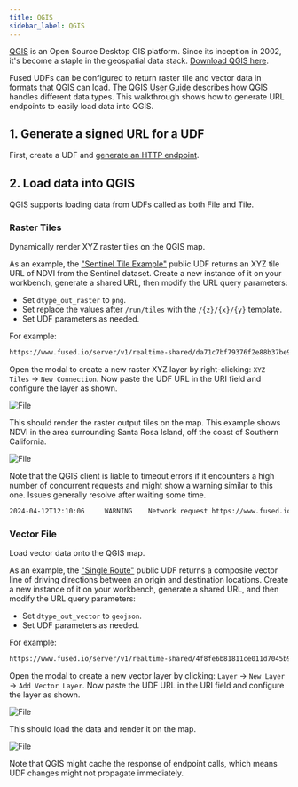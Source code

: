 ```yaml
---
title: QGIS
sidebar_label: QGIS
---
```


[QGIS](https://www.qgis.org/en/site/) is an Open Source Desktop GIS platform. Since its inception in 2002, it's become a staple in the geospatial data stack. [Download QGIS here](https://www.qgis.org/en/site/index.html).

Fused UDFs can be configured to return raster tile and vector data in formats that QGIS can load. The QGIS [User Guide](https://docs.qgis.org/3.34/en/docs/user_manual/index.html) describes how QGIS handles different data types. This walkthrough shows how to generate URL endpoints to easily load data into QGIS.

## 1. Generate a signed URL for a UDF

First, create a UDF and [generate an HTTP endpoint](/core-concepts/run-udfs/run-small-udfs/#http-requests).

## 2. Load data into QGIS

QGIS supports loading data from UDFs called as both File and Tile.

### Raster Tiles

Dynamically render XYZ raster tiles on the QGIS map.

As an example, the ["Sentinel Tile Example"](https://github.com/fusedio/udfs/tree/main/public/Sentinel_Tile_Example) public UDF returns an XYZ tile URL of NDVI from the Sentinel dataset. Create a new instance of it on your workbench, generate a shared URL, then modify the URL query parameters:

- Set `dtype_out_raster` to `png`.
- Set replace the values after `/run/tiles` with the `/{z}/{x}/{y}` template.
- Set UDF parameters as needed.

For example:

```bash
https://www.fused.io/server/v1/realtime-shared/da71c7bf79376f2e88b37be9ecd2679f2e40a5b79f9b0f2c75e7ea9a3f0c5171/run/tiles/{z}/{x}/{y}?dtype_out_raster=png
```

Open the modal to create a new raster XYZ layer by right-clicking: `XYZ Tiles` -> `New Connection`. Now paste the UDF URL in the URI field and configure the layer as shown.


<div style={{textAlign: 'center'}}>
<img src={ImgQgis9} alt="File" style={{width: 600}} />
</div>

This should render the raster output tiles on the map. This example shows NDVI in the area surrounding Santa Rosa Island, off the coast of Southern California.


<div style={{textAlign: 'center'}}>
<img src={ImgQgis10} alt="File" style={{width: 600}} />
</div>

Note that the QGIS client is liable to timeout errors if it encounters a high number of concurrent requests and might show a warning similar to this one. Issues generally resolve after waiting some time.

```bash
2024-04-12T12:10:06     WARNING    Network request https://www.fused.io/server/v1/realtime-shared/da71c7bf79376f2e88b37be9ecd2679f2e40a5b79f9b0f2c75e7ea9a3f0c5171/run/tiles/14/2722/6554?dtype_out_raster=png timed out`
```

### Vector File

Load vector data onto the QGIS map.

As an example, the ["Single Route"](https://github.com/fusedio/udfs/tree/main/public/single_route) public UDF returns a composite vector line of driving directions between an origin and destination locations. Create a new instance of it on your workbench, generate a shared URL, and then modify the URL query parameters:

- Set `dtype_out_vector` to `geojson`.
- Set UDF parameters as needed.

For example:

```bash
https://www.fused.io/server/v1/realtime-shared/4f8fe6b81811ce011d7045b9fffbcfb43663637a4c626955821566fe62e6fb57/run/file?dtype_out_vector=csv&lat_start=37.7954425&lng_start=-122.3961885&lat_end=37.8592408&lng_end=-122.5349321
```

Open the modal to create a new vector layer by clicking: `Layer` -> `New Layer` -> `Add Vector Layer`. Now paste the UDF URL in the URI field and configure the layer as shown.


<div style={{textAlign: 'center'}}>
<img src={ImgQgis5} alt="File" style={{width: 600}} />
</div>

This should load the data and render it on the map.


<div style={{textAlign: 'center'}}>
<img src={ImgQgis6} alt="File" style={{width: 600}} />
</div>

Note that QGIS might cache the response of endpoint calls, which means UDF changes might not propagate immediately. 
